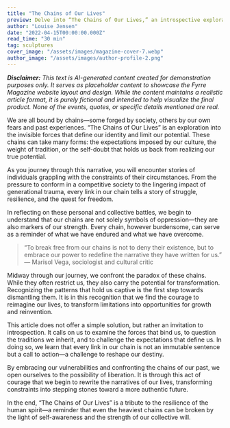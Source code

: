 ```yaml
---
title: "The Chains of Our Lives"
preview: Delve into “The Chains of Our Lives,” an introspective exploration of the invisible bonds that shape our existence. This article examines how societal expectations, personal insecurities, and historical legacies intertwine to form the constraints we live with—and how the courage to break free can lead to profound transformation.
author: "Louise Jensen"
date: "2022-04-15T00:00:00.000Z" 
read_time: "30 min"
tag: sculptures
cover_image: "/assets/images/magazine-cover-7.webp"
author_image: "/assets/images/author-profile-2.png"
---
```


_**Disclaimer:** This text is AI-generated content created for demonstration purposes only. It serves as placeholder content to showcase the Fyrre Magazine website layout and design. While the content maintains a realistic article format, it is purely fictional and intended to help visualize the final product. None of the events, quotes, or specific details mentioned are real._

We are all bound by chains—some forged by society, others by our own fears and past experiences. “The Chains of Our Lives” is an exploration into the invisible forces that define our identity and limit our potential. These chains can take many forms: the expectations imposed by our culture, the weight of tradition, or the self-doubt that holds us back from realizing our true potential.

As you journey through this narrative, you will encounter stories of individuals grappling with the constraints of their circumstances. From the pressure to conform in a competitive society to the lingering impact of generational trauma, every link in our chain tells a story of struggle, resilience, and the quest for freedom.

In reflecting on these personal and collective battles, we begin to understand that our chains are not solely symbols of oppression—they are also markers of our strength. Every chain, however burdensome, can serve as a reminder of what we have endured and what we have overcome.

> “To break free from our chains is not to deny their existence, but to embrace our power to redefine the narrative they have written for us.”  
> — Marisol Vega, sociologist and cultural critic

Midway through our journey, we confront the paradox of these chains. While they often restrict us, they also carry the potential for transformation. Recognizing the patterns that hold us captive is the first step towards dismantling them. It is in this recognition that we find the courage to reimagine our lives, to transform limitations into opportunities for growth and reinvention.

This article does not offer a simple solution, but rather an invitation to introspection. It calls on us to examine the forces that bind us, to question the traditions we inherit, and to challenge the expectations that define us. In doing so, we learn that every link in our chain is not an immutable sentence but a call to action—a challenge to reshape our destiny.

By embracing our vulnerabilities and confronting the chains of our past, we open ourselves to the possibility of liberation. It is through this act of courage that we begin to rewrite the narratives of our lives, transforming constraints into stepping stones toward a more authentic future.

In the end, “The Chains of Our Lives” is a tribute to the resilience of the human spirit—a reminder that even the heaviest chains can be broken by the light of self-awareness and the strength of our collective will.
